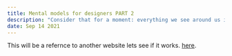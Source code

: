 ```yaml
---
title: Mental models for designers PART 2
description: "Consider that for a moment: everything we see around us is assumed to have had a cause and is contingent upon."
date: Sep 14 2021
---
```


This will be a refernce to another website lets see if it works. [here](/posts/another-post-in-the-wall).
